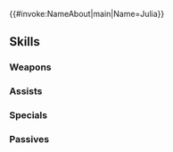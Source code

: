 {{#invoke:NameAbout|main|Name=Julia}}{{HeroPage Tabs}}
{{Hero Infobox
|Name=Julia
|Title=Naga's Blood
|artist=はいむらきよたか
|GrowthModifier=None
|WeaponType=Green Tome
|MoveType=Infantry
|Origin=Fire Emblem: Genealogy of the Holy War
|Gender=Female
|actorEN=Cassandra Lee Morris
|actorJP=佐倉綾音
|releaseDate=February 15, 2017
|poolDate=February 27, 2017
|randomStartTime=2017-02-27T07:00:00Z
|poolRarities=5
|TagID=ユリア
|InternalID=102
|cv1=3
|cv2=7900100
|description=Inheritor of the Book of Naga. Seliph's half sister by a different father. Gentle, yet faces her destiny with strength. Appears in Fire Emblem: Genealogy of the Holy War.
|Properties=specRate_201904,resplendent,nifl
|resplendentArtist=叶世べんち
|resplendentStartTime=2020-09-25T07:00:00Z
|resplendentEndTime=2020-10-10T06:59:59Z
}}
{{Stats Page
|Lv1HP=16|Lv1ATK=9|Lv1SPD=7|Lv1DEF=4|Lv1RES=8
|GRHP=50|GRATK=60|GRSPD=45|GRDEF=30|GRRES=55
}}
==Skills==
===Weapons===
{{Weapons Table
|weapon1=Wind
|weapon1Default=1
|weapon1Unlock=1
|weapon2=Elwind
|weapon2Default=3
|weapon2Unlock=2
|weapon3=Rexcalibur
|weapon3Default=4
|weapon3Unlock=3
|weapon4=Naga (weapon)
|weapon4Default=5
|weapon4Unlock=5
}}

===Assists===
{{Assists Table}}
===Specials===
{{Specials Table
|special1=Dragon Gaze
|special1Default=4
|special1Unlock=3
|special2=Dragon Fang
|special2Unlock=4
}}
===Passives===
{{Passives Table
|passiveA1=Resistance +1
|passiveA2=Resistance +2
|passiveA3=Resistance +3
|passiveA1Unlock=1
|passiveA2Unlock=2
|passiveA3Unlock=4
|passiveC1=Breath of Life 1
|passiveC2=Breath of Life 2
|passiveC3=Breath of Life 3
|passiveC1Unlock=3
|passiveC2Unlock=4
|passiveC3Unlock=5
}}
{{Heroes Navbox}}